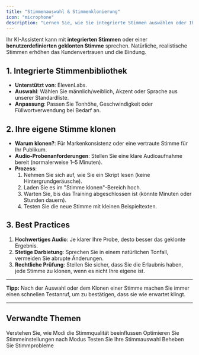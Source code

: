 ```yaml
---
title: "Stimmenauswahl & Stimmenklonierung"
icon: "microphone"
description: "Lernen Sie, wie Sie integrierte Stimmen auswählen oder Ihre eigene Stimme für Ihre KI-Assistenten klonen"
---
```


Ihr KI-Assistent kann mit **integrierten Stimmen** oder einer **benutzerdefinierten geklonten Stimme** sprechen. Natürliche, realistische Stimmen erhöhen das Kundenvertrauen und die Bindung.

## 1. Integrierte Stimmenbibliothek

- **Unterstützt von**: ElevenLabs.
- **Auswahl**: Wählen Sie männlich/weiblich, Akzent oder Sprache aus unserer Standardliste.
- **Anpassung**: Passen Sie Tonhöhe, Geschwindigkeit oder Füllwortverwendung bei Bedarf an.

## 2. Ihre eigene Stimme klonen

- **Warum klonen?**: Für Markenkonsistenz oder eine vertraute Stimme für Ihr Publikum.
- **Audio-Probenanforderungen**: Stellen Sie eine klare Audioaufnahme bereit (normalerweise 1–5 Minuten).
- **Prozess**:
  1. Nehmen Sie sich auf, wie Sie ein Skript lesen (keine Hintergrundgeräusche).
  2. Laden Sie es im "Stimme klonen"-Bereich hoch.
  3. Warten Sie, bis das Training abgeschlossen ist (könnte Minuten oder Stunden dauern).
  4. Testen Sie die neue Stimme mit kleinen Beispieltexten.

## 3. Best Practices

1. **Hochwertiges Audio**: Je klarer Ihre Probe, desto besser das geklonte Ergebnis.
2. **Stetige Darbietung**: Sprechen Sie in einem natürlichen Tonfall, vermeiden Sie abrupte Änderungen.
3. **Rechtliche Prüfung**: Stellen Sie sicher, dass Sie die Erlaubnis haben, jede Stimme zu klonen, wenn es nicht Ihre eigene ist.

---

**Tipp:** Nach der Auswahl oder dem Klonen einer Stimme machen Sie immer einen schnellen Testanruf, um zu bestätigen, dass sie wie erwartet klingt.

---

## Verwandte Themen

<CardGroup cols={2}>
<Card title="Assistenten-Modi" icon="bolt" href="/ai-assistants/assistant-modes">
Verstehen Sie, wie Modi die Stimmqualität beeinflussen
</Card>
<Card title="Best Practices" icon="check" href="/ai-assistants/assistant-best-practices">
Optimieren Sie Stimmeinstellungen nach Modus
</Card>
</CardGroup>

<CardGroup cols={2}>
<Card title="Assistenten testen" icon="flask" href="/ai-assistants/testing">
Testen Sie Ihre Stimmauswahl
</Card>
<Card title="Fehlerbehebung" icon="bug" href="/troubleshooting/voice-problems">
Beheben Sie Stimmprobleme
</Card>
</CardGroup> 